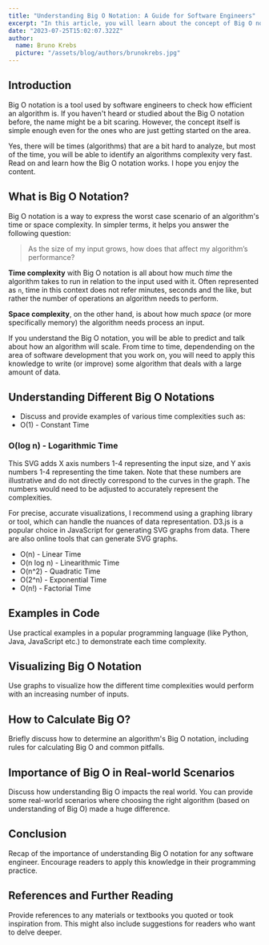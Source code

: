 ```yaml
---
title: "Understanding Big O Notation: A Guide for Software Engineers"
excerpt: "In this article, you will learn about the concept of Big O notation, an important concept in computer science that describes about algorithms' performance and complexity. The goal is to demystify Big O notation and why it is crucial for assessing algorithms. You will also learn how to identify how an algorith affects your software's scalability, and how to use different Big O notations (like O(1), O(n), O(log n), O(n^2), etc.) to represent different algorithms."
date: "2023-07-25T15:02:07.322Z"
author:
  name: Bruno Krebs
  picture: "/assets/blog/authors/brunokrebs.jpg"
---
```


## Introduction

Big O notation is a tool used by software engineers to check how efficient an algorithm is. If you haven't heard or studied about the Big O notation before, the name might be a bit scaring. However, the concept itself is simple enough even for the ones who are just getting started on the area.

Yes, there will be times (algorithms) that are a bit hard to analyze, but most of the time, you will be able to identify an algorithms complexity very fast. Read on and learn how the Big O notation works. I hope you enjoy the content.

## What is Big O Notation?

Big O notation is a way to express the worst case scenario of an algorithm's time or space complexity. In simpler terms, it helps you answer the following question:

> As the size of my input grows, how does that affect my algorithm’s performance?

**Time complexity** with Big O notation is all about how much _time_ the algorithm takes to run in relation to the input used with it. Often represented as `n`, time in this context does not refer minutes, seconds and the like, but rather the number of operations an algorithm needs to perform.

**Space complexity**, on the other hand, is about how much _space_ (or more specifically memory) the algorithm needs process an input.

If you understand the Big O notation, you will be able to predict and talk about how an algorithm will scale. From time to time, dependending on the area of software development that you work on, you will need to apply this knowledge to write (or improve) some algorithm that deals with a large amount of data.

## Understanding Different Big O Notations

- Discuss and provide examples of various time complexities such as:
- O(1) - Constant Time

### O(log n) - Logarithmic Time

This SVG adds X axis numbers 1-4 representing the input size, and Y axis numbers 1-4 representing the time taken. Note that these numbers are illustrative and do not directly correspond to the curves in the graph. The numbers would need to be adjusted to accurately represent the complexities.

For precise, accurate visualizations, I recommend using a graphing library or tool, which can handle the nuances of data representation. D3.js is a popular choice in JavaScript for generating SVG graphs from data. There are also online tools that can generate SVG graphs.

- O(n) - Linear Time
- O(n log n) - Linearithmic Time
- O(n^2) - Quadratic Time
- O(2^n) - Exponential Time
- O(n!) - Factorial Time

## Examples in Code

Use practical examples in a popular programming language (like Python, Java, JavaScript etc.) to demonstrate each time complexity.

## Visualizing Big O Notation

Use graphs to visualize how the different time complexities would perform with an increasing number of inputs.

## How to Calculate Big O?

Briefly discuss how to determine an algorithm's Big O notation, including rules for calculating Big O and common pitfalls.

## Importance of Big O in Real-world Scenarios

Discuss how understanding Big O impacts the real world. You can provide some real-world scenarios where choosing the right algorithm (based on understanding of Big O) made a huge difference.

## Conclusion

Recap of the importance of understanding Big O notation for any software engineer.
Encourage readers to apply this knowledge in their programming practice.

## References and Further Reading

Provide references to any materials or textbooks you quoted or took inspiration from. This might also include suggestions for readers who want to delve deeper.
